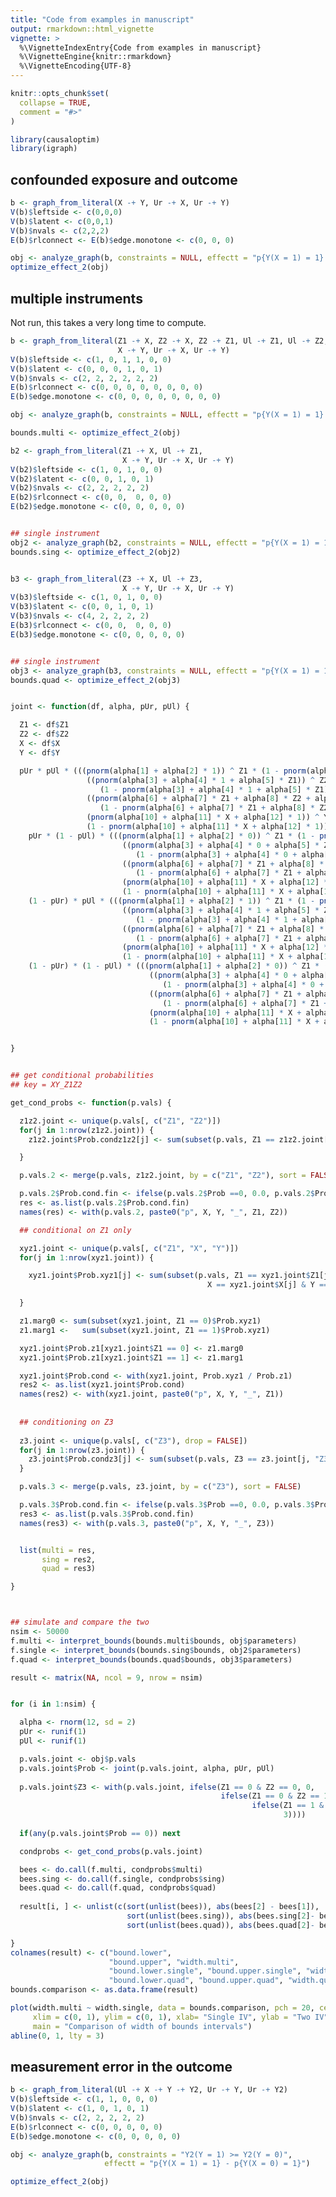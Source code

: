 ```yaml
---
title: "Code from examples in manuscript"
output: rmarkdown::html_vignette
vignette: >
  %\VignetteIndexEntry{Code from examples in manuscript}
  %\VignetteEngine{knitr::rmarkdown}
  %\VignetteEncoding{UTF-8}
---
```


```r
knitr::opts_chunk$set(
  collapse = TRUE,
  comment = "#>"
)
```

```r
library(causaloptim)
library(igraph)
```


## confounded exposure and outcome

```r
b <- graph_from_literal(X -+ Y, Ur -+ X, Ur -+ Y)
V(b)$leftside <- c(0,0,0)
V(b)$latent <- c(0,0,1)
V(b)$nvals <- c(2,2,2)
E(b)$rlconnect <- E(b)$edge.monotone <- c(0, 0, 0)

obj <- analyze_graph(b, constraints = NULL, effectt = "p{Y(X = 1) = 1} - p{Y(X = 0) = 1}")
optimize_effect_2(obj)
```

## multiple instruments

Not run, this takes a very long time to compute.

```r
b <- graph_from_literal(Z1 -+ X, Z2 -+ X, Z2 -+ Z1, Ul -+ Z1, Ul -+ Z2,
                        X -+ Y, Ur -+ X, Ur -+ Y)
V(b)$leftside <- c(1, 0, 1, 1, 0, 0)
V(b)$latent <- c(0, 0, 0, 1, 0, 1)
V(b)$nvals <- c(2, 2, 2, 2, 2, 2)
E(b)$rlconnect <- c(0, 0, 0, 0, 0, 0, 0, 0)
E(b)$edge.monotone <- c(0, 0, 0, 0, 0, 0, 0, 0)

obj <- analyze_graph(b, constraints = NULL, effectt = "p{Y(X = 1) = 1} - p{Y(X = 0) = 1}")

bounds.multi <- optimize_effect_2(obj)

b2 <- graph_from_literal(Z1 -+ X, Ul -+ Z1,
                         X -+ Y, Ur -+ X, Ur -+ Y)
V(b2)$leftside <- c(1, 0, 1, 0, 0)
V(b2)$latent <- c(0, 0, 1, 0, 1)
V(b2)$nvals <- c(2, 2, 2, 2, 2)
E(b2)$rlconnect <- c(0, 0,  0, 0, 0)
E(b2)$edge.monotone <- c(0, 0, 0, 0, 0)


## single instrument
obj2 <- analyze_graph(b2, constraints = NULL, effectt = "p{Y(X = 1) = 1} - p{Y(X = 0) = 1}")
bounds.sing <- optimize_effect_2(obj2)


b3 <- graph_from_literal(Z3 -+ X, Ul -+ Z3,
                         X -+ Y, Ur -+ X, Ur -+ Y)
V(b3)$leftside <- c(1, 0, 1, 0, 0)
V(b3)$latent <- c(0, 0, 1, 0, 1)
V(b3)$nvals <- c(4, 2, 2, 2, 2)
E(b3)$rlconnect <- c(0, 0,  0, 0, 0)
E(b3)$edge.monotone <- c(0, 0, 0, 0, 0)


## single instrument
obj3 <- analyze_graph(b3, constraints = NULL, effectt = "p{Y(X = 1) = 1} - p{Y(X = 0) = 1}")
bounds.quad <- optimize_effect_2(obj3)


joint <- function(df, alpha, pUr, pUl) {

  Z1 <- df$Z1
  Z2 <- df$Z2
  X <- df$X
  Y <- df$Y

  pUr * pUl * (((pnorm(alpha[1] + alpha[2] * 1)) ^ Z1 * (1 - pnorm(alpha[1] + alpha[2] * 1)) ^ (1 - Z1)) *
                 ((pnorm(alpha[3] + alpha[4] * 1 + alpha[5] * Z1)) ^ Z2 *
                    (1 - pnorm(alpha[3] + alpha[4] * 1 + alpha[5] * Z1)) ^ (1 - Z2)) *
                 ((pnorm(alpha[6] + alpha[7] * Z1 + alpha[8] * Z2 + alpha[9] * 1)) ^ X *
                    (1 - pnorm(alpha[6] + alpha[7] * Z1 + alpha[8] * Z2 + alpha[9] * 1)) ^ (1 - X)) *
                 (pnorm(alpha[10] + alpha[11] * X + alpha[12] * 1)) ^ Y *
                 (1 - pnorm(alpha[10] + alpha[11] * X + alpha[12] * 1)) ^ (1 - Y)) +
    pUr * (1 - pUl) * (((pnorm(alpha[1] + alpha[2] * 0)) ^ Z1 * (1 - pnorm(alpha[1] + alpha[2] * 0)) ^ (1 - Z1)) *
                         ((pnorm(alpha[3] + alpha[4] * 0 + alpha[5] * Z1)) ^ Z2 *
                            (1 - pnorm(alpha[3] + alpha[4] * 0 + alpha[5] * Z1)) ^ (1 - Z2)) *
                         ((pnorm(alpha[6] + alpha[7] * Z1 + alpha[8] * Z2 + alpha[9] * 1)) ^ X *
                            (1 - pnorm(alpha[6] + alpha[7] * Z1 + alpha[8] * Z2 + alpha[9] * 1)) ^ (1 - X)) *
                         (pnorm(alpha[10] + alpha[11] * X + alpha[12] * 1)) ^ Y *
                         (1 - pnorm(alpha[10] + alpha[11] * X + alpha[12] * 1)) ^ (1 - Y)) +
    (1 - pUr) * pUl * (((pnorm(alpha[1] + alpha[2] * 1)) ^ Z1 * (1 - pnorm(alpha[1] + alpha[2] * 1)) ^ (1 - Z1)) *
                         ((pnorm(alpha[3] + alpha[4] * 1 + alpha[5] * Z1)) ^ Z2 *
                            (1 - pnorm(alpha[3] + alpha[4] * 1 + alpha[5] * Z1)) ^ (1 - Z2)) *
                         ((pnorm(alpha[6] + alpha[7] * Z1 + alpha[8] * Z2 + alpha[9] * 0)) ^ X *
                            (1 - pnorm(alpha[6] + alpha[7] * Z1 + alpha[8] * Z2 + alpha[9] * 0)) ^ (1 - X)) *
                         (pnorm(alpha[10] + alpha[11] * X + alpha[12] * 0)) ^ Y *
                         (1 - pnorm(alpha[10] + alpha[11] * X + alpha[12] * 0)) ^ (1 - Y)) +
    (1 - pUr) * (1 - pUl) * (((pnorm(alpha[1] + alpha[2] * 0)) ^ Z1 * (1 - pnorm(alpha[1] + alpha[2] * 0)) ^ (1 - Z1)) *
                               ((pnorm(alpha[3] + alpha[4] * 0 + alpha[5] * Z1)) ^ Z2 *
                                  (1 - pnorm(alpha[3] + alpha[4] * 0 + alpha[5] * Z1)) ^ (1 - Z2)) *
                               ((pnorm(alpha[6] + alpha[7] * Z1 + alpha[8] * Z2 + alpha[9] * 0)) ^ X *
                                  (1 - pnorm(alpha[6] + alpha[7] * Z1 + alpha[8] * Z2 + alpha[9] * 0)) ^ (1 - X)) *
                               (pnorm(alpha[10] + alpha[11] * X + alpha[12] * 0)) ^ Y *
                               (1 - pnorm(alpha[10] + alpha[11] * X + alpha[12] * 0)) ^ (1 - Y))


}


## get conditional probabilities
## key = XY_Z1Z2

get_cond_probs <- function(p.vals) {

  z1z2.joint <- unique(p.vals[, c("Z1", "Z2")])
  for(j in 1:nrow(z1z2.joint)) {
    z1z2.joint$Prob.condz1z2[j] <- sum(subset(p.vals, Z1 == z1z2.joint[j, "Z1"] & Z2 == z1z2.joint[j, "Z2"])$Prob)

  }

  p.vals.2 <- merge(p.vals, z1z2.joint, by = c("Z1", "Z2"), sort = FALSE)

  p.vals.2$Prob.cond.fin <- ifelse(p.vals.2$Prob ==0, 0.0, p.vals.2$Prob / p.vals.2$Prob.condz1z2)
  res <- as.list(p.vals.2$Prob.cond.fin)
  names(res) <- with(p.vals.2, paste0("p", X, Y, "_", Z1, Z2))

  ## conditional on Z1 only

  xyz1.joint <- unique(p.vals[, c("Z1", "X", "Y")])
  for(j in 1:nrow(xyz1.joint)) {

    xyz1.joint$Prob.xyz1[j] <- sum(subset(p.vals, Z1 == xyz1.joint$Z1[j] &
                                            X == xyz1.joint$X[j] & Y == xyz1.joint$Y[j])$Prob)

  }

  z1.marg0 <- sum(subset(xyz1.joint, Z1 == 0)$Prob.xyz1)
  z1.marg1 <-   sum(subset(xyz1.joint, Z1 == 1)$Prob.xyz1)

  xyz1.joint$Prob.z1[xyz1.joint$Z1 == 0] <- z1.marg0
  xyz1.joint$Prob.z1[xyz1.joint$Z1 == 1] <- z1.marg1

  xyz1.joint$Prob.cond <- with(xyz1.joint, Prob.xyz1 / Prob.z1)
  res2 <- as.list(xyz1.joint$Prob.cond)
  names(res2) <- with(xyz1.joint, paste0("p", X, Y, "_", Z1))
  
  
  ## conditioning on Z3
  
  z3.joint <- unique(p.vals[, c("Z3"), drop = FALSE])
  for(j in 1:nrow(z3.joint)) {
    z3.joint$Prob.condz3[j] <- sum(subset(p.vals, Z3 == z3.joint[j, "Z3"])$Prob)
  }

  p.vals.3 <- merge(p.vals, z3.joint, by = c("Z3"), sort = FALSE)

  p.vals.3$Prob.cond.fin <- ifelse(p.vals.3$Prob ==0, 0.0, p.vals.3$Prob / p.vals.3$Prob.condz3)
  res3 <- as.list(p.vals.3$Prob.cond.fin)
  names(res3) <- with(p.vals.3, paste0("p", X, Y, "_", Z3))


  list(multi = res, 
       sing = res2,
       quad = res3)

}



## simulate and compare the two
nsim <- 50000
f.multi <- interpret_bounds(bounds.multi$bounds, obj$parameters)
f.single <- interpret_bounds(bounds.sing$bounds, obj2$parameters)
f.quad <- interpret_bounds(bounds.quad$bounds, obj3$parameters)

result <- matrix(NA, ncol = 9, nrow = nsim)


for (i in 1:nsim) {

  alpha <- rnorm(12, sd = 2)
  pUr <- runif(1)
  pUl <- runif(1)

  p.vals.joint <- obj$p.vals
  p.vals.joint$Prob <- joint(p.vals.joint, alpha, pUr, pUl)
  
  p.vals.joint$Z3 <- with(p.vals.joint, ifelse(Z1 == 0 & Z2 == 0, 0, 
                                               ifelse(Z1 == 0 & Z2 == 1, 1, 
                                                      ifelse(Z1 == 1 & Z2 == 0, 2, 
                                                             3))))
  
  if(any(p.vals.joint$Prob == 0)) next

  condprobs <- get_cond_probs(p.vals.joint)

  bees <- do.call(f.multi, condprobs$multi)
  bees.sing <- do.call(f.single, condprobs$sing)
  bees.quad <- do.call(f.quad, condprobs$quad)
  
  result[i, ] <- unlist(c(sort(unlist(bees)), abs(bees[2] - bees[1]), 
                          sort(unlist(bees.sing)), abs(bees.sing[2]- bees.sing[1]),
                          sort(unlist(bees.quad)), abs(bees.quad[2]- bees.quad[1])))

}
colnames(result) <- c("bound.lower",
                      "bound.upper", "width.multi",
                      "bound.lower.single", "bound.upper.single", "width.single", 
                      "bound.lower.quad", "bound.upper.quad", "width.quad")
bounds.comparison <- as.data.frame(result)

plot(width.multi ~ width.single, data = bounds.comparison, pch = 20, cex = .3,
     xlim = c(0, 1), ylim = c(0, 1), xlab= "Single IV", ylab = "Two IV",
     main = "Comparison of width of bounds intervals")
abline(0, 1, lty = 3)

```



## measurement error in the outcome

```r
b <- graph_from_literal(Ul -+ X -+ Y -+ Y2, Ur -+ Y, Ur -+ Y2)
V(b)$leftside <- c(1, 1, 0, 0, 0)
V(b)$latent <- c(1, 0, 1, 0, 1)
V(b)$nvals <- c(2, 2, 2, 2, 2)
E(b)$rlconnect <- c(0, 0, 0, 0, 0)
E(b)$edge.monotone <- c(0, 0, 0, 0, 0)

obj <- analyze_graph(b, constraints = "Y2(Y = 1) >= Y2(Y = 0)",
                     effectt = "p{Y(X = 1) = 1} - p{Y(X = 0) = 1}")

optimize_effect_2(obj)
```
